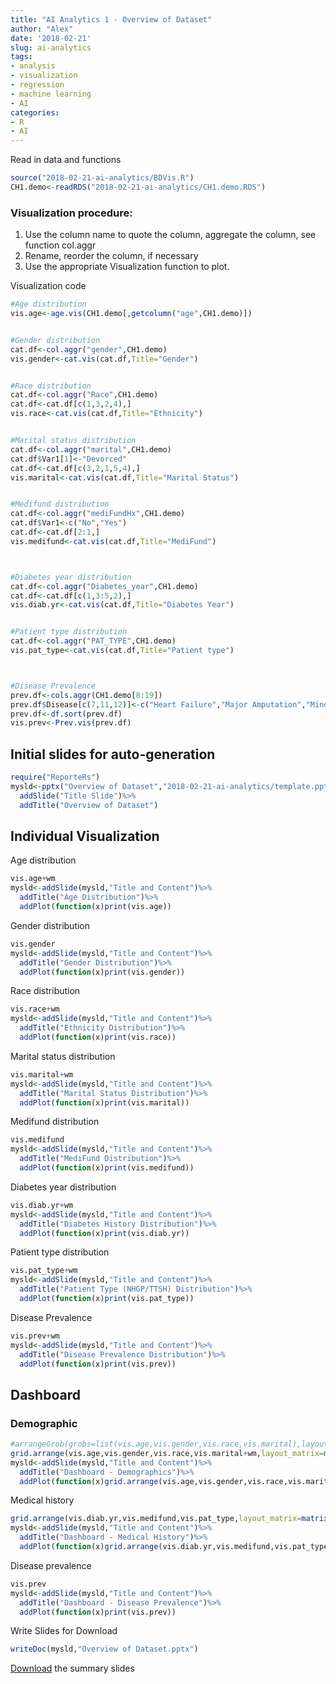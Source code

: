 ```yaml
---
title: "AI Analytics 1 - Overview of Dataset"
author: "Alex"
date: '2018-02-21'
slug: ai-analytics
tags:
- analysis
- visualization
- regression
- machine learning
- AI
categories:
- R
- AI
---
```



Read in data and functions
```r
source("2018-02-21-ai-analytics/BDVis.R")
CH1.demo<-readRDS("2018-02-21-ai-analytics/CH1.demo.RDS")
```

### Visualization procedure:
1. Use the column name to quote the column, aggregate the column, see function col.aggr
2. Rename, reorder the column, if necessary
3. Use the appropriate Visualization function to plot.



Visualization code
```R
#Age distribution
vis.age<-age.vis(CH1.demo[,getcolumn("age",CH1.demo)])


#Gender distribution
cat.df<-col.aggr("gender",CH1.demo)
vis.gender<-cat.vis(cat.df,Title="Gender")


#Race distribution
cat.df<-col.aggr("Race",CH1.demo)
cat.df<-cat.df[c(1,3,2,4),]
vis.race<-cat.vis(cat.df,Title="Ethnicity")


#Marital status distribution
cat.df<-col.aggr("marital",CH1.demo)
cat.df$Var1[1]<-"Devorced"
cat.df<-cat.df[c(3,2,1,5,4),]
vis.marital<-cat.vis(cat.df,Title="Marital Status")


#Medifund distribution
cat.df<-col.aggr("mediFundHx",CH1.demo)
cat.df$Var1<-c("No","Yes")
cat.df<-cat.df[2:1,]
vis.medifund<-cat.vis(cat.df,Title="MediFund")



#Diabetes year distribution
cat.df<-col.aggr("Diabetes_year",CH1.demo)
cat.df<-cat.df[c(1,3:5,2),]
vis.diab.yr<-cat.vis(cat.df,Title="Diabetes Year")


#Patient type distribution
cat.df<-col.aggr("PAT_TYPE",CH1.demo)
vis.pat_type<-cat.vis(cat.df,Title="Patient type")



#Disease Prevalence
prev.df<-cols.aggr(CH1.demo[8:19])
prev.df$Disease[c(7,11,12)]<-c("Heart Failure","Major Amputation","Minor Amputation")
prev.df<-df.sort(prev.df)
vis.prev<-Prev.vis(prev.df)
```


## Initial slides for auto-generation
```r
require("ReporteRs")
mysld<-pptx("Overview of Dataset","2018-02-21-ai-analytics/template.pptx")%>%
  addSlide("Title Slide")%>%
  addTitle("Overview of Dataset")
```

## Individual Visualization

Age distribution
```r
vis.age+wm
mysld<-addSlide(mysld,"Title and Content")%>%
  addTitle("Age Distribution")%>%
  addPlot(function(x)print(vis.age))
```

Gender distribution
```r
vis.gender
mysld<-addSlide(mysld,"Title and Content")%>%
  addTitle("Gender Distribution")%>%
  addPlot(function(x)print(vis.gender))
```

Race distribution
```r
vis.race+wm
mysld<-addSlide(mysld,"Title and Content")%>%
  addTitle("Ethnicity Distribution")%>%
  addPlot(function(x)print(vis.race))
```

Marital status distribution
```r
vis.marital+wm
mysld<-addSlide(mysld,"Title and Content")%>%
  addTitle("Marital Status Distribution")%>%
  addPlot(function(x)print(vis.marital))
```

Medifund distribution
```r
vis.medifund
mysld<-addSlide(mysld,"Title and Content")%>%
  addTitle("MediFund Distribution")%>%
  addPlot(function(x)print(vis.medifund))
```


Diabetes year distribution
```r
vis.diab.yr+wm
mysld<-addSlide(mysld,"Title and Content")%>%
  addTitle("Diabetes History Distribution")%>%
  addPlot(function(x)print(vis.diab.yr))
```

Patient type distribution
```r
vis.pat_type+wm
mysld<-addSlide(mysld,"Title and Content")%>%
  addTitle("Patient Type (NHGP/TTSH) Distribution")%>%
  addPlot(function(x)print(vis.pat_type))
```


Disease Prevalence
```r
vis.prev+wm
mysld<-addSlide(mysld,"Title and Content")%>%
  addTitle("Disease Prevalence Distribution")%>%
  addPlot(function(x)print(vis.prev))
```




## Dashboard
### Demographic
```r
#arrangeGrob(grobs=list(vis.age,vis.gender,vis.race,vis.marital),layout_matrix=matrix(1:4,2,2,byrow=T),height=800,width=900)%>%grid.draw
grid.arrange(vis.age,vis.gender,vis.race,vis.marital+wm,layout_matrix=matrix(c(1,1,1,1,2,2,3,3,3,4,4,4),2,6,byrow=T))
mysld<-addSlide(mysld,"Title and Content")%>%
  addTitle("Dashboard - Demographics")%>%
  addPlot(function(x)grid.arrange(vis.age,vis.gender,vis.race,vis.marital,layout_matrix=matrix(c(1,1,1,1,2,2,3,3,3,4,4,4),2,6,byrow=T)),vector.graphic=F,offx=1.7,offy=.9,width=6.5,height=6.5)
```


Medical history
```r
grid.arrange(vis.diab.yr,vis.medifund,vis.pat_type,layout_matrix=matrix(c(1,1,2,3),2,2,byrow=T))
mysld<-addSlide(mysld,"Title and Content")%>%
  addTitle("Dashboard - Medical History")%>%
  addPlot(function(x)grid.arrange(vis.diab.yr,vis.medifund,vis.pat_type,layout_matrix=matrix(c(1,1,2,3),2,2,byrow=T)),vector.graphic=F,offx=1.7,offy=.9,width=6.5,height=6.5)
```


Disease prevalence
```r
vis.prev
mysld<-addSlide(mysld,"Title and Content")%>%
  addTitle("Dashboard - Disease Prevalence")%>%
  addPlot(function(x)print(vis.prev))
```


Write Slides for Download
```r
writeDoc(mysld,"Overview of Dataset.pptx")
```

[Download]("Overview of Dataset.pptx") the summary slides












